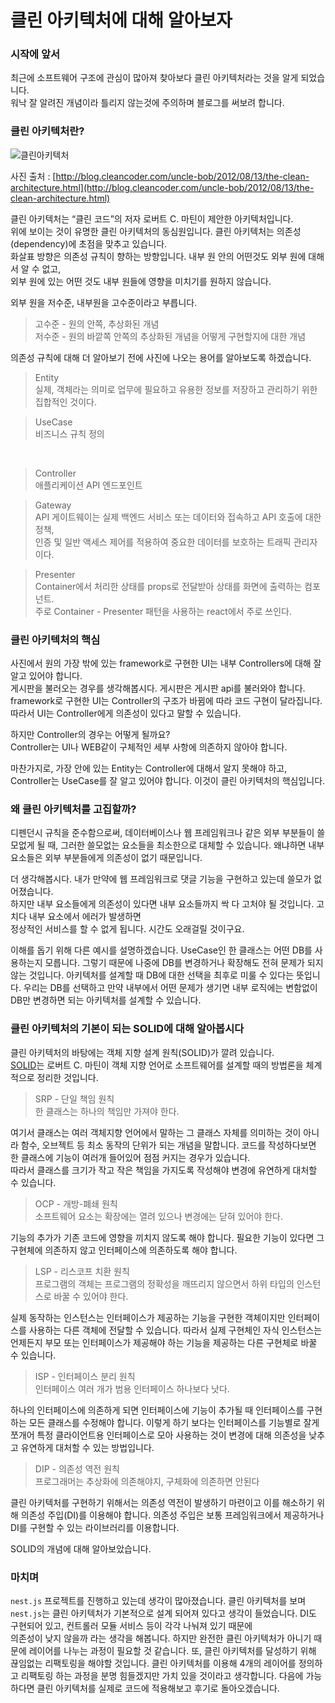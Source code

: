 # 클린 아키텍처에 대해 알아보자

### 시작에 앞서

최근에 소프트웨어 구조에 관심이 많아져 찾아보다 클린 아키텍처라는 것을 알게 되었습니다.  
워낙 잘 알려진 개념이라 틀리지 않는것에 주의하며 블로그를 써보려 합니다.  

### 클린 아키텍처란?

![클린아키텍처](http://blog.cleancoder.com/uncle-bob/images/2012-08-13-the-clean-architecture/CleanArchitecture.jpg)

사진 출처 : [http://blog.cleancoder.com/uncle-bob/2012/08/13/the-clean-architecture.html](http://blog.cleancoder.com/uncle-bob/2012/08/13/the-clean-architecture.html)

클린 아키텍처는 “클린 코드”의 저자 로버트 C. 마틴이 제안한 아키텍처입니다.  
위에 보이는 것이 유명한 클린 아키텍처의 동심원입니다. 클린 아키텍처는 의존성(dependency)에 초점을 맞추고 있습니다.  
화살표 방향은 의존성 규칙이 향하는 방향입니다. 
내부 원 안의 어떤것도 외부 원에 대해서 알 수 없고,  
외부 원에 있는 어떤 것도 내부 원들에 영향을 미치기를 원하지 않습니다. 

외부 원을 저수준, 내부원을 고수준이라고 부릅니다.

> 고수준 - 원의 안쪽, 추상화된 개념  
> 저수준 - 원의 바깥쪽 안쪽의 추상화된 개념을 어떻게 구현할지에 대한 개념

의존성 규칙에 대해 더 알아보기 전에 사진에 나오는 용어를 알아보도록 하겠습니다.

> Entity  
실제, 객체라는 의미로 업무에 필요하고 유용한 정보를 저장하고 관리하기 위한
집합적인 것이다.

> UseCase   
비즈니스 규칙 정의

<br/> 

> Controller  
애플리케이션 API 엔드포인트

> Gateway  
API 게이트웨이는 실제 백엔드 서비스 또는 데이터와 접속하고 API 호출에 대한 정책,   
인증 및 일반 액세스 제어를 적용하여 중요한 데이터를 보호하는 트래픽 관리자이다. 

> Presenter  
Container에서 처리한 상태를 props로 전달받아 상태를 화면에 출력하는 컴포넌트.  
주로 Container - Presenter 패턴을 사용하는 react에서 주로 쓰인다.

### 클린 아키텍처의 핵심

사진에서 원의 가장 밖에 있는 framework로 구현한 UI는 내부 Controllers에 대해 잘 알고 있어야 합니다.  
게시판을 불러오는 경우를 생각해봅시다. 게시판은 게시판 api를 불러와야 합니다.  
framework로 구현한 UI는 Controller의 구조가 바뀜에 따라 코드 구현이 달라집니다.  
따라서 UI는 Controller에게 의존성이 있다고 말할 수 있습니다.  

하지만 Controller의 경우는 어떻게 될까요?  
Controller는 UI나 WEB같이 구체적인 세부 사항에 의존하지 않아야 합니다. 

마찬가지로, 가장 안에 있는 Entity는 Controller에 대해서 알지 못해야 하고, Controller는 UseCase를 잘 알고 있어야 합니다. 
이것이 클린 아키텍처의 핵심입니다.

### 왜 클린 아키텍처를 고집할까?

디펜던시 규칙을 준수함으로써, 데이터베이스나 웹 프레임워크나 같은 외부 부분들이 쓸모없게 될 때, 
그러한 쓸모없는 요소들을 최소한으로 대체할 수 있습니다. 왜냐하면 내부 요소들은 외부 부분들에게 의존성이 없기 때문입니다.

더 생각해봅시다. 내가 만약에 웹 프레임워크로 댓글 기능을 구현하고 있는데 쓸모가 없어졌습니다.  
하지만 내부 요소들에게 의존성이 있다면 내부 요소들까지 싹 다 고처야 될 것입니다. 고치다 내부 요소에서 에러가 발생하면  
정상적인 서비스를 할 수 없게 됩니다. 시간도 오래걸릴 것이구요.

이해를 돕기 위해 다른 예시를 설명하겠습니다. 
UseCase인 한 클래스는 어떤 DB를 사용하는지 모릅니다. 그렇기 때문에 나중에 DB를 변경하거나 확장해도 전혀 문제가 되지 않는 것입니다.
아키텍처를 설계할 때 DB에 대한 선택을 최후로 미룰 수 있다는 뜻입니다. 우리는 DB를 선택하고 만약 내부에서 어떤 문제가 생기면 내부 로직에는 변함없이 DB만 변경하면 되는 아키텍처를 설계할 수 있습니다. 

### 클린 아키텍처의 기본이 되는 SOLID에 대해 알아봅시다

클린 아키텍처의 바탕에는 객체 지향 설계 원칙(SOLID)가 깔려 있습니다.  
[SOLID](http://blog.cleancoder.com/uncle-bob/2020/10/18/Solid-Relevance.html)는 로버트 C. 마틴이 객체 지향 언어로 소프트웨어를 설계할 때의 방법론을 체계적으로 정리한 것입니다.

> SRP - 단일 책임 원칙  
> 한 클래스는 하나의 책임만 가져야 한다.

여기서 클래스는 여러 객체지향 언어에서 말하는 그 클래스 자체를 의미하는 것이 아니라 함수, 오브젝트 등 최소 동작의 단위가 되는 개념을 말합니다.
코드를 작성하다보면 한 클래스에 기능이 여러개 들어있어 점점 커지는 경우가 있습니다.  
따라서 클래스를 크기가 작고 작은 책임을 가지도록 작성해야 변경에 유연하게 대처할 수 있습니다. 

> OCP - 개방-폐쇄 원칙  
> 소프트웨어 요소는 확장에는 열려 있으나 변경에는 닫혀 있어야 한다. 

기능의 추가가 기존 코드에 영향을 끼치지 않도록 해야 합니다. 
필요한 기능이 있다면 그 구현체에 의존하지 않고 인터페이스에 의존하도록 해야 합니다. 

> LSP - 리스코프 치환 원칙  
> 프로그램의 객체는 프로그램의 정확성을 깨뜨리지 않으면서 하위 타입의 인스턴스로 바꿀 수 있어야 한다.

실제 동작하는 인스턴스는 인터페이스가 제공하는 기능을 구현한 객체이지만 인터페이스를 사용하는 다른 객체에 전달할 수 있습니다. 따라서 실제 구현체인 자식 인스턴스는 언제든지 부모 또는 인터페이스가 제공해야 하는 기능을 제공하는 다른 구현체로 바꿀 수 있습니다.

> ISP - 인터페이스 분리 원칙  
> 인터페이스 여러 개가 범용 인터페이스 하나보다 낫다.

하나의 인터페이스에 의존하게 되면 인터페이스에 기능이 추가될 때 인터페이스를 구현하는 모든 클래스를 수정해야 합니다. 이렇게 하기 보다는 인터페이스를 기능별로 잘게 쪼개어 특정 클라이언트용 인터페이스로 모아 사용하는 것이 변경에 대해 의존성을 낮추고 유연하게 대처할 수 있는 방법입니다.

> DIP - 의존성 역전 원칙  
> 프로그래머는 추상화에 의존해야지, 구체화에 의존하면 안된다

클린 아키텍처를 구현하기 위해서는 의존성 역전이 발생하기 마련이고 이를 해소하기 위해 의존성 주입(DI)를 이용해야 합니다.
의존성 주입은 보통 프레임워크에서 제공하거나 DI를 구현할 수 있는 라이브러리를 이용합니다.

SOLID의 개념에 대해 알아보았습니다.  

### 마치며

`nest.js` 프로젝트를 진행하고 있는데 생각이 많아졌습니다. 클린 아키텍처를 보며 `nest.js`는 클린 아키텍처가 기본적으로
설계 되어져 있다고 생각이 들었습니다. DI도 구현되어 있고, 컨트롤러 모듈 서비스 등이 각각 나눠져 있기 때문에  
의존성이 낮지 않을까 라는 생각을 해봅니다. 하지만 완전한 클린 아키텍처가 아니기 때문에 레이어를 나누는 과정이 필요할 것 같습니다.
또, 클린 아키텍처를 달성하기 위해 끊임없는 리팩토링을 해야할 것입니다.
클린 아키텍처를 이용해 4개의 레이어를 정의하고 리팩토링 하는 과정을 분명 힘들겠지만
가치 있을 것이라고 생각합니다. 다음에 가능하다면 클린 아키텍처를 실제로 코드에 적용해보고 후기로 돌아오겠습니다. 








 





